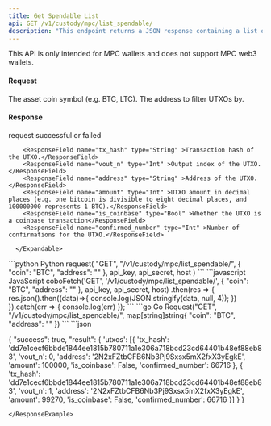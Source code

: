 ```yaml
---
title: Get Spendable List
api: GET /v1/custody/mpc/list_spendable/ 
description: "This endpoint returns a JSON response containing a list of spendable unspent transaction outputs (UTXOs) for a given asset coin and address. The response includes the transaction hash, output index, address, amount, and confirmation status of each UTXO."
---
```


<Note>This API is only intended for MPC wallets and does not support MPC web3 wallets.</Note>

#### Request
<ParamField query="coin" type="String" required>The asset coin symbol (e.g. BTC, LTC).</ParamField>
<ParamField query="address" type="String" >The address to filter UTXOs by.</ParamField>

#### Response
<ResponseField name="success" type="bool">request successful or failed</ResponseField>
   <ResponseField name="result" type="object">
      <Expandable title="object">

        <ResponseField name="tx_hash" type="String" >Transaction hash of the UTXO.</ResponseField>
        <ResponseField name="vout_n" type="Int" >Output index of the UTXO.</ResponseField>
        <ResponseField name="address" type="String" >Address of the UTXO.</ResponseField>
        <ResponseField name="amount" type="Int" >UTXO amount in decimal places (e.g. one bitcoin is divisible to eight decimal places, and 100000000 represents 1 BTC).</ResponseField>
        <ResponseField name="is_coinbase" type="Bool" >Whether the UTXO is a coinbase transaction</ResponseField>
        <ResponseField name="confirmed_number" type="Int" >Number of confirmations for the UTXO.</ResponseField>

      </Expandable>
</ResponseField>

<RequestExample>
```python Python
request(
    "GET",
    "/v1/custody/mpc/list_spendable/",
    {
        "coin": "BTC",
        "address": ""
    },
    api_key, api_secret, host
)
```
```javascript JavaScript
coboFetch('GET', '/v1/custody/mpc/list_spendable/', {
    "coin": "BTC",
    "address": ""
}, api_key, api_secret, host)
    .then(res => {
        res.json().then((data)=>{
            console.log(JSON.stringify(data, null, 4));
        })
    }).catch(err => {
        console.log(err)
    });
```
```go Go
Request("GET", "/v1/custody/mpc/list_spendable/", map[string]string{
    "coin": "BTC",
    "address": ""
})
```
</RequestExample>

<ResponseExample>
```json

{
  "success": true,
  "result": {
    'utxos': [{
      'tx_hash': 'dd7e1cecf6bbde1844ee1815b780711a1e306a718bcd23cd64401b48ef88eb83',
      'vout_n': 0,
      'address': '2N2xFZtbCFB6Nb3Pj9Sxsx5mX2fxX3yEgkE',
      'amount': 100000,
      'is_coinbase': False,
      'confirmed_number': 66716
    }, {
      'tx_hash': 'dd7e1cecf6bbde1844ee1815b780711a1e306a718bcd23cd64401b48ef88eb83',
      'vout_n': 1,
      'address': '2N2xFZtbCFB6Nb3Pj9Sxsx5mX2fxX3yEgkE',
      'amount': 99270,
      'is_coinbase': False,
      'confirmed_number': 66716
    }]
  }
}
```
</ResponseExample>
